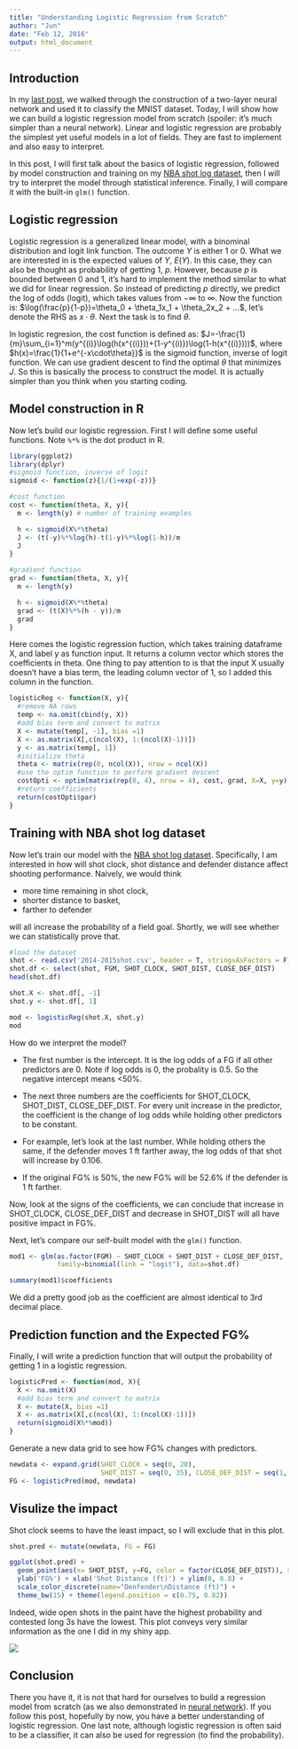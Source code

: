 ```yaml
---
title: "Understanding Logistic Regression from Scratch"
author: "Jun"
date: "Feb 12, 2016"
output: html_document
---
```

  
## Introduction

In my [last post](http://junma5.weebly.com/data-blog/build-your-own-neural-network-classifier-in-r), we walked through the construction of a two-layer neural network and used it to classify the MNIST dataset. Today, I will show how we can build a logistic regression model from scratch (spoiler: it's much simpler than a neural network). Linear and logistic regression are probably the simplest yet useful models in a lot of fields. They are fast to implement and also easy to interpret. 

In this post, I will first talk about the basics of logistic regression, followed by model construction and training on my [NBA shot log dataset](http://junma5.weebly.com/data-blog/fun-with-advanced-nba-stats), then I will try to interpret the model through statistical inference. Finally, I will compare it with the built-in `glm()` function.

## Logistic regression

Logistic regression is a generalized linear model, with a binominal distribution and logit link function. The outcome $Y$ is either 1 or 0. What we are interested in is the expected values of $Y$, $E(Y)$. In this case, they can also be thought as probability of getting 1, $p$. However, because $p$ is bounded between 0 and 1, it's hard to implement the method similar to what we did for linear regression. So instead of predicting $p$ directly, we predict the log of odds (logit), which takes values from $-\infty$ to $\infty$. Now the function is: $\log(\frac{p}{1-p})=\theta_0 + \theta_1x_1 + \theta_2x_2 + ...$, let's denote the RHS as $x\cdot\theta$. Next the task is to find $\theta$.

In logistic regresion, the cost function is defined as: $J=-\frac{1}{m}\sum_{i=1}^m(y^{(i)}\log(h(x^{(i)}))+(1-y^{(i)})\log(1-h(x^{(i)})))$, where $h(x)=\frac{1}{1+e^{-x\cdot\theta}}$ is the sigmoid function, inverse of logit function. We can use gradient descent to find the optimal $\theta$ that minimizes $J$. So this is basically the process to construct the model. It is actually simpler than you think when you starting coding.

## Model construction in R

Now let's build our logistic regression. First I will define some useful functions. Note `%*%` is the dot product in R.

```r
library(ggplot2)
library(dplyr)
#sigmoid function, inverse of logit
sigmoid <- function(z){1/(1+exp(-z))}

#cost function
cost <- function(theta, X, y){
  m <- length(y) # number of training examples

  h <- sigmoid(X%*%theta)
  J <- (t(-y)%*%log(h)-t(1-y)%*%log(1-h))/m
  J
}

#gradient function
grad <- function(theta, X, y){
  m <- length(y) 

  h <- sigmoid(X%*%theta)
  grad <- (t(X)%*%(h - y))/m
  grad
}

```
Here comes the logistic regression fuction, which takes training dataframe X, and label y as function input. It returns a column vector which stores the coefficients in theta. One thing to pay attention to is that the input X usually doesn't have a bias term, the leading column vector of 1, so I added this column in the function. 
```r
logisticReg <- function(X, y){
  #remove NA rows
  temp <- na.omit(cbind(y, X))
  #add bias term and convert to matrix
  X <- mutate(temp[, -1], bias =1)
  X <- as.matrix(X[,c(ncol(X), 1:(ncol(X)-1))])
  y <- as.matrix(temp[, 1])
  #initialize theta
  theta <- matrix(rep(0, ncol(X)), nrow = ncol(X))
  #use the optim function to perform gradient descent
  costOpti <- optim(matrix(rep(0, 4), nrow = 4), cost, grad, X=X, y=y)
  #return coefficients
  return(costOpti$par)
}

```


## Training with NBA shot log dataset

Now let's train our model with the [NBA shot log dataset](http://junma5.weebly.com/data-blog/fun-with-advanced-nba-stats). Specifically, I am interested in how will shot clock, shot distance and defender distance affect shooting performance. Naively, we would think 

* more time remaining in shot clock, 
* shorter distance to basket,
* farther to defender 

will all increase the probability of a field goal. Shortly, we will see whether we can statistically prove that.

```r
#load the dataset
shot <- read.csv('2014-2015shot.csv', header = T, stringsAsFactors = F)
shot.df <- select(shot, FGM, SHOT_CLOCK, SHOT_DIST, CLOSE_DEF_DIST)
head(shot.df)

shot.X <- shot.df[, -1]
shot.y <- shot.df[, 1]

mod <- logisticReg(shot.X, shot.y)
mod
```
How do we interpret the model? 

* The first number is the intercept. It is the log odds of a FG if all other predictors are 0. Note if log odds is 0, the probality is 0.5. So the negative intercept means <50%.

* The next three numbers are the coefficients for SHOT_CLOCK, SHOT_DIST, CLOSE_DEF_DIST. For every unit increase in the predictor, the coefficient is the change of log odds while holding other predictors to be constant.

* For example, let's look at the last number. While holding others the same, if the defender moves 1 ft farther away, the log odds of that shot will increase by 0.106.

* If the original FG% is 50%, the new FG% will be 52.6% if the defender is 1 ft farther.

Now, look at the signs of the coefficients, we can conclude that increase in SHOT_CLOCK, CLOSE_DEF_DIST and decrease in SHOT_DIST will all have positive impact in FG%.

Next, let's compare our self-built model with the `glm()` function.

```r
mod1 <- glm(as.factor(FGM) ~ SHOT_CLOCK + SHOT_DIST + CLOSE_DEF_DIST, 
            family=binomial(link = "logit"), data=shot.df)

summary(mod1)$coefficients
```


We did a pretty good job as the coefficient are almost identical to 3rd decimal place.

## Prediction function and the Expected FG%

Finally, I will write a prediction function that will output the probability of getting 1 in a logistic regression.
```r
logisticPred <- function(mod, X){
  X <- na.omit(X)
  #add bias term and convert to matrix
  X <- mutate(X, bias =1)
  X <- as.matrix(X[,c(ncol(X), 1:(ncol(X)-1))])
  return(sigmoid(X%*%mod))
}
```

Generate a new data grid to see how FG% changes with predictors.  
```r
newdata <- expand.grid(SHOT_CLOCK = seq(0, 20), 
                       SHOT_DIST = seq(0, 35), CLOSE_DEF_DIST = seq(1, 7, by = 2))
FG <- logisticPred(mod, newdata)
```

## Visulize the impact

Shot clock seems to have the least impact, so I will exclude that in this plot.

```r
shot.pred <- mutate(newdata, FG = FG)

ggplot(shot.pred) + 
  geom_point(aes(x= SHOT_DIST, y=FG, color = factor(CLOSE_DEF_DIST)), size = 2) + 
  ylab('FG%') + xlab('Shot Distance (ft)') + ylim(0, 0.8) + 
  scale_color_discrete(name="Denfender\nDistance (ft)") +
  theme_bw(15) + theme(legend.position = c(0.75, 0.82))

```

Indeed, wide open shots in the paint have the highest probability and contested long 3s have the lowest. This plot conveys very similar information as the one I did in my shiny app.

![](http://junma5.weebly.com/uploads/4/6/5/1/46519751/3591117_orig.png)


## Conclusion

There you have it, it is not that hard for ourselves to build a regression model from scratch (as we also demonstrated in [neural network](http://junma5.weebly.com/data-blog/build-your-own-neural-network-classifier-in-r)). If you follow this post, hopefully by now, you have a better understanding of logistic regression. One last note, although logistic regression is often said to be a classifier, it can also be used for regression (to find the probability).